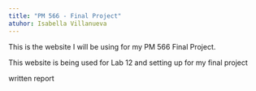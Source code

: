 ```yaml
---
title: "PM 566 - Final Project"
atuhor: Isabella Villanueva
---
```

This is the website I will be using for my PM 566 Final Project.

This website is being used for Lab 12 and setting up for my final project

written report
